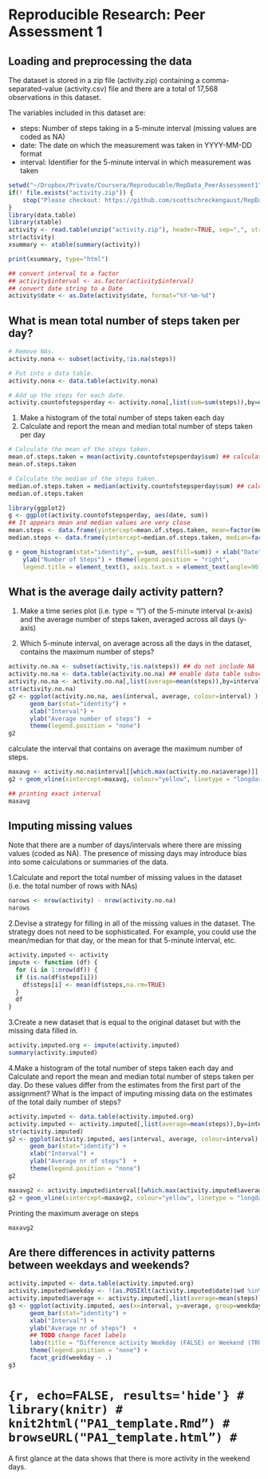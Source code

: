 # Reproducible Research: Peer Assessment 1

## Loading and preprocessing the data
The dataset is stored in a zip file (activity.zip) containing a comma-separated-value (activity.csv) file and there are a total of 17,568 observations in this dataset.

The variables included in this dataset are:

* steps: Number of steps taking in a 5-minute interval (missing values are coded as NA)
* date: The date on which the measurement was taken in YYYY-MM-DD format
* interval: Identifier for the 5-minute interval in which measurement was taken

``` r
setwd("~/Dropbox/Private/Coursera/Reproducable/RepData_PeerAssessment1")
if(! file.exists("activity.zip")) {
    stop("Please checkout: https://github.com/scottschreckengaust/RepData_PeerAssessment1")
}
library(data.table)
library(xtable)
activity <- read.table(unzip("activity.zip"), header=TRUE, sep=",", stringsAsFactor=FALSE)
str(activity)
xsummary <- xtable(summary(activity))
```

``` r
print(xsummary, type="html")
```

``` r
## convert interval to a factor
## activity$interval <- as.factor(activity$interval)
## convert date string to a Date
activity$date <- as.Date(activity$date, format="%Y-%m-%d")
```

## What is mean total number of steps taken per day?
``` r
# Remove NAs.
activity.nona <- subset(activity,!is.na(steps)) 

# Put into a data table.
activity.nona <- data.table(activity.nona) 

# Add up the steps for each date.
activity.countofstepsperday <- activity.nona[,list(sum=sum(steps)),by=date]

```

1. Make a histogram of the total number of steps taken each day
2. Calculate and report the mean and median total number of steps taken per day
``` r
# Calculate the mean of the steps taken.
mean.of.steps.taken = mean(activity.countofstepsperday$sum) ## calculate mean from sums
mean.of.steps.taken

# Calculate the median of the steps taken.
median.of.steps.taken = median(activity.countofstepsperday$sum) ## calculate median from sums
median.of.steps.taken
```

``` r
library(ggplot2)
g <- ggplot(activity.countofstepsperday, aes(date, sum)) 
## It appears mean and median values are very close
mean.steps <- data.frame(yintercept=mean.of.steps.taken, mean=factor(mean.of.steps.taken))
median.steps <- data.frame(yintercept=median.of.steps.taken, median=factor(median.of.steps.taken))

g + geom_histogram(stat="identity", y=sum, aes(fill=sum)) + xlab("Date") + 
    ylab("Number of Steps") + theme(legend.position = "right", 
    legend.title = element_text(), axis.text.x = element_text(angle=90))
```



## What is the average daily activity pattern?

1. Make a time series plot (i.e. type = "l") of the 5-minute interval (x-axis) and the average number of steps taken, averaged across all days (y-axis)


2. Which 5-minute interval, on average across all the days in the dataset, contains the maximum number of steps?

``` r
activity.no.na <- subset(activity,!is.na(steps)) ## do not include NA
activity.no.na <- data.table(activity.no.na) ## enable data table subsetting
activity.no.na <- activity.no.na[,list(average=mean(steps)),by=interval]
str(activity.no.na)
g2 <- ggplot(activity.no.na, aes(interval, average, colour=interval) ) +
      geom_bar(stat="identity") +
      xlab("Interval") +
      ylab("Average number of steps")  +
      theme(legend.position = "none")
g2
```

calculate the interval that contains on average the maximum number of steps.

``` r
maxavg <- activity.no.na$interval[[which.max(activity.no.na$average)]]
g2 + geom_vline(xintercept=maxavg, colour="yellow", linetype = "longdash")
```

``` r
## printing exact interval
maxavg
```
## Imputing missing values
Note that there are a number of days/intervals where there are missing values (coded as NA). The presence of missing days may introduce bias into some calculations or summaries of the data.

1.Calculate and report the total number of missing values in the dataset (i.e. the total number of rows with NAs)
``` r
narows <- nrow(activity) - nrow(activity.no.na)
narows
```

2.Devise a strategy for filling in all of the missing values in the dataset. The strategy does not need to be sophisticated. For example, you could use the mean/median for that day, or the mean for that 5-minute interval, etc.

``` r

activity.imputed <- activity
impute <- function (df) {
  for (i in 1:nrow(df)) {
  if (is.na(df$steps[i])) 
    df$steps[i] <- mean(df$steps,na.rm=TRUE)
  }
  df
}

``` 

3.Create a new dataset that is equal to the original dataset but with the missing data filled in.
``` r
activity.imputed.org <- impute(activity.imputed)
summary(activity.imputed)
```

4.Make a histogram of the total number of steps taken each day and Calculate and report the mean and median total number of steps taken per day. Do these values differ from the estimates from the first part of the assignment? What is the impact of imputing missing data on the estimates of the total daily number of steps?

``` r
activity.imputed <- data.table(activity.imputed.org)
activity.imputed <- activity.imputed[,list(average=mean(steps)),by=interval]
str(activity.imputed)
g2 <- ggplot(activity.imputed, aes(interval, average, colour=interval) ) +
      geom_bar(stat="identity") +
      xlab("Interval") +
      ylab("Average nr of steps")  +
      theme(legend.position = "none")
g2
```

``` r
maxavg2 <- activity.imputed$interval[[which.max(activity.imputed$average)]]
g2 + geom_vline(xintercept=maxavg2, colour="yellow", linetype = "longdash")
``` 

Printing the maximum average on steps
``` r
maxavg2
```

## Are there differences in activity patterns between weekdays and weekends?
``` r
activity.imputed <- data.table(activity.imputed.org)
activity.imputed$weekday <- !(as.POSIXlt(activity.imputed$date)$wd %in% c(0,1))
activity.imputed$average <- activity.imputed[,list(average=mean(steps)),by=interval]$average
g3 <- ggplot(activity.imputed, aes(x=interval, y=average, group=weekday, colour=interval) ) +
      geom_bar(stat="identity") +
      xlab("Interval") +
      ylab("Average nr of steps")  +
      ## TODO change facet labels
      labs(title = "Difference activity Weekday (FALSE) or Weekend (TRUE)") +
      theme(legend.position = "none") +
      facet_grid(weekday ~ .)
g3
```

# ``` {r, echo=FALSE, results='hide'}
# library(knitr)
# knit2html("PA1_template.Rmd”)
# browseURL("PA1_template.html”)
# ```

A first glance at the data shows that there is more activity in the weekend days.

